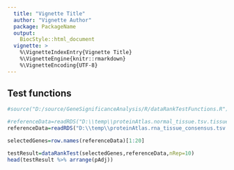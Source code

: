 ```yaml
---
  title: "Vignette Title"
  author: "Vignette Author"
  package: PackageName
  output: 
    BiocStyle::html_document
  vignette: >
    %\VignetteIndexEntry{Vignette Title}
    %\VignetteEngine{knitr::rmarkdown}
    %\VignetteEncoding{UTF-8}  
---
```


## Test functions

```r
#source("D:/source/GeneSignificanceAnalysis/R/dataRankTestFunctions.R")

#referenceData=readRDS("D:\\temp\\proteinAtlas.normal_tissue.tsv.tissue.rds")
referenceData=readRDS("D:\\temp\\proteinAtlas.rna_tissue_consensus.tsv.rds")

selectedGenes=row.names(referenceData)[1:20]

testResult=dataRankTest(selectedGenes,referenceData,nRep=10)
head(testResult %>% arrange(pAdj))
```
